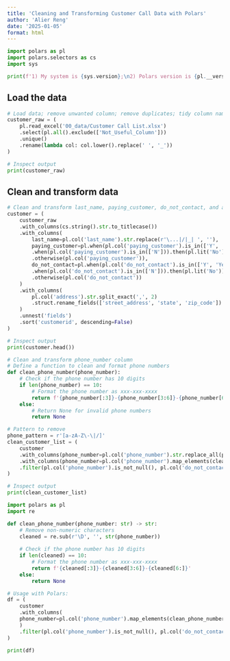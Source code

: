 ```yaml
---
title: 'Cleaning and Transforming Customer Call Data with Polars'
author: 'Alier Reng'
date: '2025-01-05'
format: html
---
```



```python
import polars as pl
import polars.selectors as cs
import sys 

print(f'1) My system is {sys.version};\n2) Polars version is {pl.__version__}')
```

## Load the data

```python
# Load data; remove unwanted column; remove duplicates; tidy column names
customer_raw = (
    pl.read_excel('00_data/Customer Call List.xlsx')
    .select(pl.all().exclude(['Not_Useful_Column']))
    .unique()
    .rename(lambda col: col.lower().replace(' ', '_'))
)

# Inspect output 
print(customer_raw)
```

## Clean and transform data

```python
# Clean and transform last_name, paying_customer, do_not_contact, and address columns
customer = (
    customer_raw
    .with_columns(cs.string().str.to_titlecase())
    .with_columns(
        last_name=pl.col('last_name').str.replace(r'\...|/|_| ', ''),
        paying_customer=pl.when(pl.col('paying_customer').is_in(['Y', 'Ye'])).then(pl.lit('Yes'))
        .when(pl.col('paying_customer').is_in(['N'])).then(pl.lit('No'))
        .otherwise(pl.col('paying_customer')),
        do_not_contact=pl.when(pl.col('do_not_contact').is_in(['Y', 'Ye'])).then(pl.lit('Yes'))
        .when(pl.col('do_not_contact').is_in(['N'])).then(pl.lit('No'))
        .otherwise(pl.col('do_not_contact'))
    )
    .with_columns(
        pl.col('address').str.split_exact(',', 2)
        .struct.rename_fields(['street_address', 'state', 'zip_code']).alias('fields')
    )
    .unnest('fields')
    .sort('customerid', descending=False)
)

# Inspect output
print(customer.head())
```

```python
# Clean and transform phone_number column
# Define a function to clean and format phone numbers
def clean_phone_number(phone_number):
    # Check if the phone number has 10 digits
    if len(phone_number) == 10:
        # Format the phone number as xxx-xxx-xxxx
        return f'{phone_number[:3]}-{phone_number[3:6]}-{phone_number[6:]}'
    else:
        # Return None for invalid phone numbers
        return None

# Pattern to remove
phone_pattern = r'[a-zA-Z\-\|/]'
clean_customer_list = (
    customer    
    .with_columns(phone_number=pl.col('phone_number').str.replace_all(phone_pattern, '') )
    .with_columns(phone_number=pl.col('phone_number').map_elements(clean_phone_number, return_dtype=pl.String))
    .filter(pl.col('phone_number').is_not_null(), pl.col('do_not_contact') != 'Yes')
)

# Inspect output
print(clean_customer_list)
```


```python
import polars as pl
import re

def clean_phone_number(phone_number: str) -> str:
    # Remove non-numeric characters
    cleaned = re.sub(r'\D', '', str(phone_number))
    
    # Check if the phone number has 10 digits
    if len(cleaned) == 10:
        # Format the phone number as xxx-xxx-xxxx
        return f'{cleaned[:3]}-{cleaned[3:6]}-{cleaned[6:]}'
    else:
        return None

# Usage with Polars:
df = (
    customer
    .with_columns(
    phone_number=pl.col('phone_number').map_elements(clean_phone_number, return_dtype=pl.String)
    )
    .filter(pl.col('phone_number').is_not_null(), pl.col('do_not_contact') != 'Yes')
)

print(df)
```



